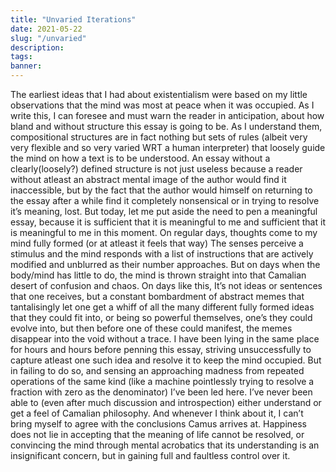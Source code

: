 ```yaml
---
title: "Unvaried Iterations"
date: 2021-05-22
slug: "/unvaried"
description:
tags:
banner:
---
```

The earliest ideas that I had about existentialism were based on my little observations that the mind was most at peace when it was occupied. As I write this, I can foresee and must warn the reader in anticipation, about how bland and without structure this essay is going to be. As I understand them, compositional structures are in fact nothing but sets of rules (albeit very very flexible and so very varied WRT a human interpreter) that loosely guide the mind on how a text is to be understood. An essay without a clearly(loosely?) defined structure is not just useless because a reader without atleast an abstract mental image of the author would find it inaccessible, but by the fact that the author would himself on returning to the essay after a while find it completely nonsensical or in trying to resolve it’s meaning, lost. But today, let me put aside the need to pen a meaningful essay, because it is sufficient that it is meaningful to me and sufficient that it is meaningful to me in this moment. On regular days, thoughts come to my mind fully formed (or at atleast it feels that way) The senses perceive a stimulus and the mind responds with a list of instructions that are actively modified and unblurred as their number approaches. But on days when the body/mind has little to do, the mind is thrown straight into that Camalian desert of confusion and chaos. On days like this, It’s not ideas or sentences that one receives, but a constant bombardment of abstract memes that tantalisingly let one get a whiff of all the many different fully formed ideas that they could fit into, or being so powerful themselves, one’s they could evolve into, but then before one of these could manifest, the memes disappear into the void without a trace. I have been lying in the same place for hours and hours before penning this essay, striving unsuccessfully to capture atleast one such idea and resolve it to keep the mind occupied. But in failing to do so, and sensing an approaching madness from repeated operations of the same kind (like a machine pointlessly trying to resolve a fraction with zero as the denominator) I’ve been led here. I’ve never been able to (even after much discussion and introspection) either understand or get a feel of Camalian philosophy. And whenever I think about it, I can’t bring myself to agree with the conclusions Camus arrives at. Happiness does not lie in accepting that the meaning of life cannot be resolved, or convincing the mind through mental acrobatics that its understanding is an insignificant concern, but in gaining full and faultless control over it. 
